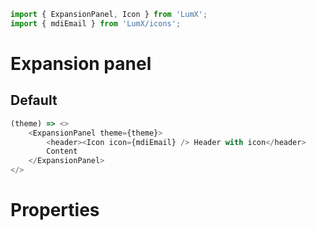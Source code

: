 ```javascript import
import { ExpansionPanel, Icon } from 'LumX';
import { mdiEmail } from 'LumX/icons';
```

# Expansion panel

## Default

```javascript jsx withThemeSwitcher
(theme) => <>
    <ExpansionPanel theme={theme}>
        <header><Icon icon={mdiEmail} /> Header with icon</header>
        Content
    </ExpansionPanel>
</>
```

# Properties

<PropTable component="ExpansionPanel" />
